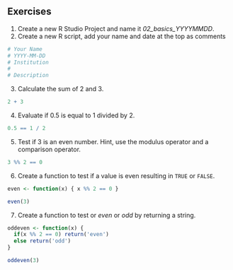 ## Exercises {-}

1.  Create a new R Studio Project and name it *02_basics_YYYYMMDD*.
2.  Create a new R script, add your name and date at the top as comments
```r
# Your Name
# YYYY-MM-DD
# Institution
#
# Description
```

3.  Calculate the sum of 2 and 3.

```r
2 + 3
```

4.  Evaluate if 0.5 is equal to 1 divided by 2.

```r
0.5 == 1 / 2
```

5.  Test if 3 is an even number. Hint, use the modulus operator and a comparison operator.

```r
3 %% 2 == 0
```

6.  Create a function to test if a value is even resulting in `TRUE` or `FALSE`.

```r
even <- function(x) { x %% 2 == 0 }
```

```r
even(3)
```

7.  Create a function to test or *even* or *odd* by returning a string.

```r
oddeven <- function(x) { 
  if(x %% 2 == 0) return('even')
  else return('odd')
}
```

```r
oddeven(3)
```
